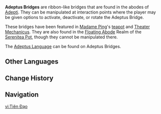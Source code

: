 {{Terminology Infobox
|image        = Floating Abode.png
|caption      = Adeptus Bridges featured in Floating Abode
|type         = Exploration
|region       = Liyue
}}
'''Adeptus Bridges''' are ribbon-like bridges that are found in the abodes of [[Adepti]]. They can be manipulated at interaction points where the player may be given options to activate, deactivate, or rotate the Adeptus Bridge.

These bridges have been featured in [[Madame Ping]]'s [[Inside the Teapot|teapot]] and [[Theater Mechanicus]]. They are also found in the [[Floating Abode]] Realm of the [[Serenitea Pot]], though they cannot be manipulated there.

The [[Adeptus Language]] can be found on Adeptus Bridges.

==Other Languages==
{{Other Languages
|en      = Adeptus Bridge
|zhs     = 仙道
|zhs_rm  = Xiāndào
|zht     = 仙道
|zht_rm  = Xiāndào
|zh_tl   = [[Adeptus]] Path
|ja      = 仙道
|ja_rm   = Sendou{{Assumed}}
|ja_tl   = Adeptus Path
|ko      = {{tt|선로|仙路}}
|ko_rm   = Seonro
|ko_tl   = Adeptus Road
<!--|es  = puente-->
<!--|es_tl   = bridge-->
<!--|fr  = pont-->
<!--|fr_tl   = bridge-->
|ru      = Путь Адепта
|ru_tl   = 
|th      = หนทางแห่งเซียน
|th_rm   = 
|th_tl   = 
|vi      = {{tt|Tiên Đạo|仙道}}
|vi_tl   = Adeptus Path
|de      = Adeptenbrücke
|de_tl   = Adeptus Bridge
|id      = Jalan Adeptus
|id_tl   = Adeptus Path
|pt      = Caminho do Adeptus
|pt_tl   = 
}}

==Change History==
{{Change History|1.0}}
{{clr}}
==Navigation==
{{Exploration Navbox|Liyue}}

[[vi:Tiên Đạo]]